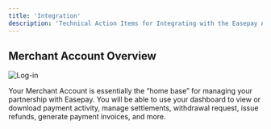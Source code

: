 ```yaml
---
title: 'Integration'
description: 'Technical Action Items for Integrating with the Easepay API.'
---
```


## Merchant Account Overview

![Log-in](/images/Signindark.jpg)

Your Merchant Account is essentially the “home base” for managing your partnership with Easepay. You will be able to use your dashboard to view or download payment activity, manage settlements, withdrawal request, issue refunds, generate payment invoices, and more.
